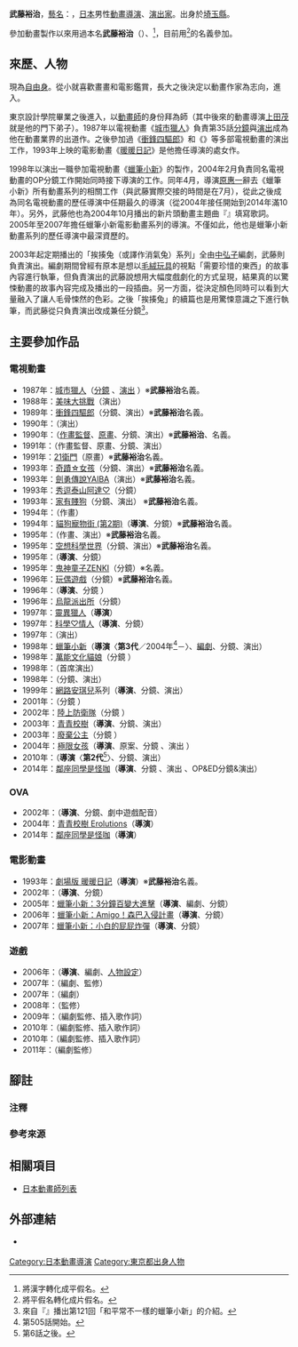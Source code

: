 {{multiple issues|
{{Notability Unreferenced|time=2016-07-30T15:00:31+00:00}}
{{Primarysources|time=2016-07-30T15:00:31+00:00}}
}}
{{noteTA|G1=Anime}}
{{Japanese|japanese=ムトウ ユージ|kana=むとう ゆーじ|romaji=Mutō Yuji}}
{{Japanese|japanese=武藤 裕治|kana=むとう ゆうじ|romaji=Mutō Yuji}}
'''武藤裕治'''，[[藝名|藝名]]：{{lang|ja|'''ムトウユージ'''}}{{BD|1962年|3月27日||}}，[[日本|日本]]男性[[動畫|動畫]][[導演|導演]]、[[戲劇|演出家]]。出身於[[埼玉縣|埼玉縣]]。

參加動畫製作以來用過本名'''武藤裕治'''（{{lang|ja|むとうゆうじ}}）、'''{{lang|ja|むとうゆーじ}}'''<ref group="注">將漢字轉化成平假名。</ref>，目前用'''{{lang|ja|ムトウユージ}}'''<ref group="注">將平假名轉化成片假名。</ref>的名義參加。

== 來歷、人物 ==
現為[[自由職業|自由身]]。從小就喜歡畫畫和電影鑑賞，長大之後決定以動畫作家為志向，進入{{link-ja|專科學校東京設計學院|専門学校東京デザイナー学院|東京設計學院}}。

東京設計學院畢業之後進入{{lang|ja|アウベック}}，以[[動畫師|動畫師]]的身份拜{{link-ja|小華和為雄|小華和ためお}}為師（其中後來的動畫導演[[上田茂|上田茂]]就是他的門下弟子）。1987年以電視動畫《[[城市獵人|城市獵人]]》負責第35話[[分鏡|分鏡]]與[[戲劇|演出]]成為他在動畫業界的出道作。之後參加過《[[衝鋒四驅郎|衝鋒四驅郎]]》和《{{link-ja|我是鶴姬！|つる姫じゃ〜っ!}}》等多部電視動畫的演出工作，1993年上映的電影動畫《[[暖暖日記|暖暖日記]]》是他擔任導演的處女作。

1998年以演出一職參加電視動畫《[[蠟筆小新|蠟筆小新]]》的製作，2004年2月負責同名電視動畫的OP分鏡工作開始同時接下導演的工作。同年4月，導演[[原惠一|原惠一]]辭去《蠟筆小新》所有動畫系列的相關工作（與武藤實際交接的時間是在7月），從此之後成為同名電視動畫的歷任導演中任期最久的導演（從2004年接任開始到2014年滿10年）。另外，武藤他也為2004年10月播出的新片頭動畫主題曲『{{lang|ja|{{link-ja|ユルユルでDE-O！|ユルユルでDE-O!}}}}』填寫歌詞。2005年至2007年擔任蠟筆小新電影動畫系列的導演。不僅如此，他也是蠟筆小新動畫系列的歷任導演中最深資歷的。

2003年起定期播出的「挨揍兔（或譯作消氣兔）系列」全由[[中弘子|中弘子]]編劇，武藤則負責演出。編劇期間曾經有原本是想以[[毛絨玩具|毛絨玩具]]的視點「需要珍惜的東西」的故事內容進行執筆，但負責演出的武藤說想用大幅度戲劇化的方式呈現，結果真的以驚悚動畫的故事內容完成及播出的一段插曲。另一方面，從決定顏色同時可以看到大量融入了讓人毛骨悚然的色彩。之後「挨揍兔」的續篇也是用驚悚意識之下進行執筆，而武藤從只負責演出改成兼任分鏡<ref>來自『{{link-ja|松子和有吉的憤怒新黨|マツコ&有吉の怒り新党}}』播出第121回「和平常不一樣的蠟筆小新」的介紹。</ref>。

== 主要參加作品 ==
=== 電視動畫 ===
* 1987年：[[城市獵人|城市獵人]]（[[分鏡|分鏡]]<!--第35話-->、[[戲劇|演出]]<!--第35話-->）※'''武藤裕治'''名義。
* 1988年：[[美味大挑戰|美味大挑戰]]（演出）
* 1989年：[[衝鋒四驅郎|衝鋒四驅郎]]（分鏡、演出）※'''武藤裕治'''名義。
* 1990年：{{link-ja|我是鶴姬！|つる姫じゃ〜っ!}}（演出）
* 1990年：{{lang|ja|{{link-ja|ガタピシ|ガタピシ}}}}（[[作畫監督|作畫監督]]、[[原畫|原畫]]、分鏡、演出）※'''武藤裕治'''、'''{{lang|ja|むとうゆーじ}}'''名義。
* 1991年：{{link-ja|妙妙殭屍|どろろんぱっ!}}（作畫監督、原畫、分鏡、演出）
* 1991年：[[21衛門|21衛門]]（原畫）※'''武藤裕治'''名義。
* 1993年：[[奇蹟女孩|奇蹟☆女孩]]（分鏡、演出）※'''武藤裕治'''名義。
* 1993年：[[城市風雲兒|劍勇傳說YAIBA]]（演出）※'''武藤裕治'''名義。
* 1993年：[[秀逗泰山|秀逗泰山阿達♡]]（分鏡）
* 1993年：[[家有賤狗|家有賤狗]]（分鏡、演出） ※'''武藤裕治'''名義。
* 1994年：{{link-ja|中崎達也超級搞笑劇場|中崎タツヤスーパー ギャグシアター}}（作畫）
* 1994年：[[貓狗寵物街|貓狗寵物街 (第2期)]]（'''導演'''、分鏡）※'''武藤裕治'''名義。
* 1995年：{{link-ja|漫畫日本昔話|まんが日本昔ばなし}}（作畫、演出）※'''武藤裕治'''名義。
* 1995年：[[空想科學世界|空想科學世界]]（分鏡、演出）※'''武藤裕治'''名義。
* 1995年：{{link-ja|熊之噗太郎|クマのプー太郎}}（'''導演'''、分鏡）
* 1995年：[[鬼神童子ZENKI|鬼神童子ZENKI]]（分鏡）※'''{{lang|ja|むとうゆーじ}}'''名義。
* 1996年：[[孩子們的遊戲|玩偶遊戲]]（分鏡）※'''武藤裕治'''名義。
* 1996年：{{link-ja|桑塔克羅斯的冒險#電視動畫|サンタクロースの冒険#テレビアニメ|少年桑塔的大冒險}}（'''導演'''、分鏡<!--第1話-->）
* 1996年：[[烏龍派出所|烏龍派出所]]（分鏡）
* 1997年：[[靈異獵人|靈異獵人]]（'''導演'''）
* 1997年：[[科學情人|科學♡情人]]（'''導演'''、分鏡）
* 1997年：{{link-ja|忍企鵝真丸|忍ペンまん丸}}（演出）
* 1998年：[[蠟筆小新|蠟筆小新]]（'''導演'''〈'''第3代'''／2004年<ref group="注">第505話開始。</ref>－〉、[[編劇|編劇]]、分鏡、演出）
* 1998年：[[萬能文化貓娘|萬能文化貓娘]]（分鏡<!--第6、11話-->）
* 1998年：{{lang|ja|パニポニ}}（首席演出）
* 1998年：{{link-ja|吉本無知子物語|ヨシモトムチッ子物語}}（分鏡、演出）
* 1999年：[[網路安琪兒|網路安琪兒]]系列（'''導演'''、分鏡、演出）
* 2001年：{{link-ja|華麗的機會|チャンス〜トライアングルセッション〜}}（分鏡<!--第4、9話-->）
* 2002年：[[陸上防衛隊|陸上防衛隊]]（分鏡<!--第8話-->）
* 2003年：[[青青校樹_(遊戲)|青青校樹]]（'''導演'''、分鏡、演出）
* 2003年：[[廢棄公主|廢棄公主]]（分鏡<!--第7話-->）
* 2004年：[[極限女孩|極限女孩]]（'''導演'''、原案、分鏡<!--第1話-->、演出<!--第1話-->）
* 2010年：{{link-ja|SHIN-MEN|SHIN-MEN}}（'''導演'''〈'''第2代'''<ref group="注">第6話之後。</ref>〉、分鏡、演出）
* 2014年：[[鄰座同學是怪咖|鄰座同學是怪咖]]（'''導演'''、分鏡<!--第1、2話-->、演出<!--第1、2話-->、OP&ED分鏡&演出）

=== OVA ===
* 2002年：{{link-ja|電玩少女櫻吹雪|アーケードゲーマーふぶき}}（'''導演'''、分鏡、劇中遊戲配音）
* 2004年：[[青青校樹_(遊戲)|青青校樹 Erolutions]]（'''導演'''）
* 2014年：[[鄰座同學是怪咖|鄰座同學是怪咖]]（'''導演'''）

=== 電影動畫 ===
* 1993年：[[暖暖日記|劇場版 暖暖日記]]（'''導演'''）※'''武藤裕治'''名義。
* 2002年：{{link-ja|歡迎來到Pia Carrot!!#劇場版|Piaキャロットへようこそ!!3#劇場版|歡迎來到Pia Carrot!! -沙耶香的戀愛物語-}}（'''導演'''、分鏡）
* 2005年：[[蠟筆小新：3分鐘百變大進擊|蠟筆小新：3分鐘百變大進擊]]（'''導演'''、編劇、分鏡）
* 2006年：[[蠟筆小新：Amigo！森巴入侵計畫|蠟筆小新：Amigo！森巴入侵計畫]]（'''導演'''、分鏡）
* 2007年：[[蠟筆小新：小白的屁屁炸彈|蠟筆小新：小白的屁屁炸彈]]（'''導演'''、分鏡）

=== 遊戲 ===
* 2006年：{{link-ja|蠟筆小新：驚奇園地的傳說大絕戰！|クレヨンしんちゃん 伝説を呼ぶ オマケの都ショックガーン!}}（'''導演'''、編劇、[[人物設計|人物設定]]）
* 2007年：{{link-ja|Destroy All Humans！|デストロイ オール ヒューマンズ!}}（編劇、監修）
* 2007年：{{link-ja|蠟筆小新DS 蠟筆大作戰！|クレヨンしんちゃんDS 嵐を呼ぶ ぬってクレヨ〜ン大作戦!}}（編劇）
* 2008年：{{link-ja|蠟筆小新：呼風喚雨的電影樂園大挑戰！|クレヨンしんちゃん 嵐を呼ぶ シネマランド カチンコガチンコ大活劇!}}（監修）
* 2009年：{{link-ja|蠟筆小新：黏土造型大變身！|クレヨンしんちゃん 嵐を呼ぶ ねんどろろ〜ん大変身!}}（編劇監修、插入歌作詞）
* 2010年：{{link-ja|蠟筆小新：呆呆忍者傳前進吧！春日部忍者隊！|クレヨンしんちゃん おバカ大忍伝 すすめ!カスカベ忍者隊!}}（編劇監修、插入歌作詞）
* 2010年：{{link-ja|蠟筆小新：驚奇園地的傳說大絕戰！|クレヨンしんちゃん 伝説を呼ぶ オマケの都ショックガーン!}}（編劇監修、插入歌作詞）
* 2011年：{{link-ja|蠟筆小新：宇宙功夫!? 友情的笨蛋空手道!!|クレヨンしんちゃん 宇宙DEアチョー!? 友情のおバカラテ!!}}（編劇監修）

== 腳註 ==
=== 注釋 ===
{{reflist|group="注"}}

=== 參考來源 ===
{{reflist}}

== 相關項目 ==
* [[日本動畫師列表|日本動畫師列表]]

== 外部連結 ==
* {{twitter|yuji_ultimate}} {{ja icon}}

{{武藤裕治執導作品}}
{{蠟筆小新導演}}
{{Normdaten}}
{{DEFAULTSORT:Mutō Yuji}}
[[Category:日本動畫導演|Category:日本動畫導演]]
[[Category:東京都出身人物|Category:東京都出身人物]]